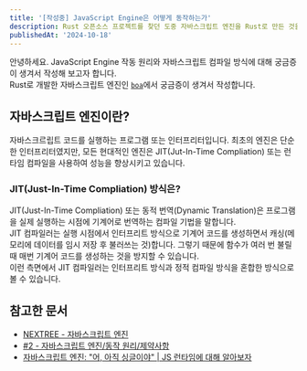 ```yaml
---
title: '[작성중] JavaScript Engine은 어떻게 동작하는가'
description: Rust 오픈소스 프로젝트를 찾던 도중 자바스크립트 엔진을 Rust로 만든 것을 보고선, 자바스크립트 엔진을 어떻게 동작하는지 궁금증이 생겨서 작성한 글입니다.
publishedAt: '2024-10-18'
---
```


안녕하세요. JavaScript Engine 작동 원리와 자바스크립트 컴파일 방식에 대해 궁금증이 생겨서 작성해 보고자 합니다.  
Rust로 개발한 자바스크립트 엔진인 [`boa`](https://github.com/boa-dev/boa)에서 궁금증이 생겨서 작성합니다.  

## 자바스크립트 엔진이란?
자바스크르립트 코드를 실행하는 프로그램 또는 인터프리터입니다. 최초의 엔진은 단순한 인터프리터였지만, 모든 현대적인 엔진은 JIT(Jut-In-Time Compliation) 또는 런타임 컴파일을 사용하여 성능을 향상시키고 있습니다.  

### JIT(Just-In-Time Compliation) 방식은?
JIT(Just-In-Time Compliation) 또는 동적 번역(Dynamic Translation)은 프로그램을 실제 실행하는 시점에 기계어로 번역하는 컴파일 기법을 말합니다.  
JIT 컴파일러는 실행 시점에서 인터프리트 방식으로 기계어 코드를 생성하면서 캐싱(메모리에 데이터를 임시 저장 후 불러쓰는 것)합니다. 그렇기 때문에 함수가 여러 번 불릴 때 매번 기계어 코드를 생성하는 것을 방지할 수 있습니다.  
이런 측면에서 JIT 컴파일러는 인터프리트 방식과 정적 컴파일 방식을 혼합한 방식으로 볼 수 있습니다.  

## 참고한 문서
- [NEXTREE - 자바스크립트 엔진](https://www.nextree.io/javascript-engine/)
- [#2 - 자바스크립트 엔진/동작 원리/제약사항](https://velog.io/@hwaniee_413/%EC%9E%90%EB%B0%94%EC%8A%A4%ED%81%AC%EB%A6%BD%ED%8A%B8-2-%EC%9E%90%EB%B0%94%EC%8A%A4%ED%81%AC%EB%A6%BD%ED%8A%B8-%EB%8F%99%EC%9E%91-%EC%9B%90%EB%A6%AC)
- [자바스크립트 엔진: "어, 아직 싱글이야" | JS 런타임에 대해 알아보자](https://www.jeong-min.com/49-js-runtime/)
